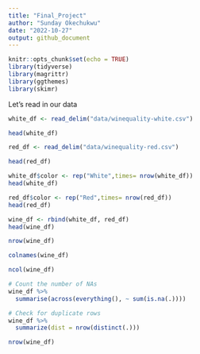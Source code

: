 ```yaml
---
title: "Final_Project"
author: "Sunday Okechukwu"
date: "2022-10-27"
output: github_document
---
```


```r
knitr::opts_chunk$set(echo = TRUE)
library(tidyverse)
library(magrittr)
library(ggthemes)
library(skimr)
```

Let's read in our data

```r
white_df <- read_delim("data/winequality-white.csv")
```
```r
head(white_df)
```

```r
red_df <- read_delim("data/winequality-red.csv")
```
```r
head(red_df)
```

```r
white_df$color <- rep("White",times= nrow(white_df))
head(white_df)
```

```r
red_df$color <- rep("Red",times= nrow(red_df))
head(red_df)
```
```r
wine_df <- rbind(white_df, red_df)
head(wine_df)

```
```r
nrow(wine_df)
```

```r
colnames(wine_df)
```

```r
ncol(wine_df)
```

```r
# Count the number of NAs
wine_df %>%
  summarise(across(everything(), ~ sum(is.na(.))))
```
```r
# Check for duplicate rows
wine_df %>%
  summarize(dist = nrow(distinct(.)))
```

```r
nrow(wine_df)
```

